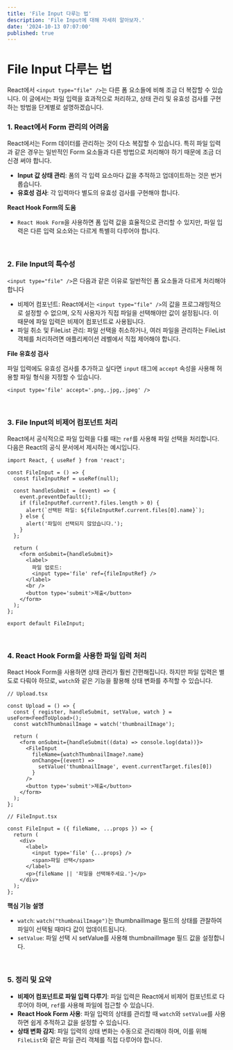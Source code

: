 ```yaml
---
title: 'File Input 다루는 법'
description: 'File Input에 대해 자세히 알아보자.'
date: '2024-10-13 07:07:00'
published: true
---
```


# File Input 다루는 법

React에서 `<input type="file" />`는 다른 폼 요소들에 비해 조금 더 복잡할 수 있습니다. 이 글에서는 파일 입력을 효과적으로 처리하고, 상태 관리 및 유효성 검사를 구현하는 방법을 단계별로 설명하겠습니다.

### 1. React에서 Form 관리의 어려움

React에서는 Form 데이터를 관리하는 것이 다소 복잡할 수 있습니다. 특히 파일 입력과 같은 경우는 일반적인 Form 요소들과 다른 방법으로 처리해야 하기 때문에 조금 더 신경 써야 합니다.

- **Input 값 상태 관리**: 폼의 각 입력 요소마다 값을 추적하고 업데이트하는 것은 번거롭습니다.
- **유효성 검사**: 각 입력마다 별도의 유효성 검사를 구현해야 합니다.

**React Hook Form의 도움**

- `React Hook Form`을 사용하면 폼 입력 값을 효율적으로 관리할 수 있지만, 파일 입력은 다른 입력 요소와는 다르게 특별히 다루어야 합니다.

<br />

### 2. File Input의 특수성

`<input type="file" />`은 다음과 같은 이유로 일반적인 폼 요소들과 다르게 처리해야 합니다

- 비제어 컴포넌트: React에서는 `<input type="file" />`의 값을 프로그래밍적으로 설정할 수 없으며, 오직 사용자가 직접 파일을 선택해야만 값이 설정됩니다. 이 때문에 파일 입력은 비제어 컴포넌트로 사용됩니다.
- 파일 취소 및 FileList 관리: 파일 선택을 취소하거나, 여러 파일을 관리하는 FileList 객체를 처리하려면 애플리케이션 레벨에서 직접 제어해야 합니다.

**File 유효성 검사**

파일 입력에도 유효성 검사를 추가하고 싶다면 `input` 태그에 `accept` 속성을 사용해 허용할 파일 형식을 지정할 수 있습니다.

```tsx
<input type='file' accept='.png,.jpg,.jpeg' />
```

<br />

### 3. File Input의 비제어 컴포넌트 처리

React에서 공식적으로 파일 입력을 다룰 때는 `ref`를 사용해 파일 선택을 처리합니다. 다음은 React의 공식 문서에서 제시하는 예시입니다.

```tsx
import React, { useRef } from 'react';

const FileInput = () => {
  const fileInputRef = useRef(null);

  const handleSubmit = (event) => {
    event.preventDefault();
    if (fileInputRef.current?.files.length > 0) {
      alert(`선택된 파일: ${fileInputRef.current.files[0].name}`);
    } else {
      alert('파일이 선택되지 않았습니다.');
    }
  };

  return (
    <form onSubmit={handleSubmit}>
      <label>
        파일 업로드:
        <input type='file' ref={fileInputRef} />
      </label>
      <br />
      <button type='submit'>제출</button>
    </form>
  );
};

export default FileInput;
```

<br />

### 4. React Hook Form을 사용한 파일 입력 처리

React Hook Form을 사용하면 상태 관리가 훨씬 간편해집니다. 하지만 파일 입력은 별도로 다뤄야 하므로, `watch`와 같은 기능을 활용해 상태 변화를 추적할 수 있습니다.

```tsx
// Upload.tsx

const Upload = () => {
  const { register, handleSubmit, setValue, watch } = useForm<FeedToUpload>();
  const watchThumbnailImage = watch('thumbnailImage');

  return (
    <form onSubmit={handleSubmit((data) => console.log(data))}>
      <FileInput
        fileName={watchThumbnailImage?.name}
        onChange={(event) =>
          setValue('thumbnailImage', event.currentTarget.files[0])
        }
      />
      <button type='submit'>제출</button>
    </form>
  );
};

// FileInput.tsx

const FileInput = ({ fileName, ...props }) => {
  return (
    <div>
      <label>
        <input type='file' {...props} />
        <span>파일 선택</span>
      </label>
      <p>{fileName || '파일을 선택해주세요.'}</p>
    </div>
  );
};
```

**핵심 기능 설명**

- `watch`: `watch("thumbnailImage")`는 thumbnailImage 필드의 상태를 관찰하여 파일이 선택될 때마다 값이 업데이트됩니다.
- `setValue`: 파일 선택 시 setValue를 사용해 thumbnailImage 필드 값을 설정합니다.

<br />

### 5. 정리 및 요약

- **비제어 컴포넌트로 파일 입력 다루기**: 파일 입력은 React에서 비제어 컴포넌트로 다루어야 하며, `ref`를 사용해 파일에 접근할 수 있습니다.
- **React Hook Form 사용**: 파일 입력의 상태를 관리할 때 `watch`와 `setValue`를 사용하면 쉽게 추적하고 값을 설정할 수 있습니다.
- **상태 변화 감지**: 파일 입력의 상태 변화는 수동으로 관리해야 하며, 이를 위해 `FileList`와 같은 파일 관리 객체를 직접 다루어야 합니다.

<br />
